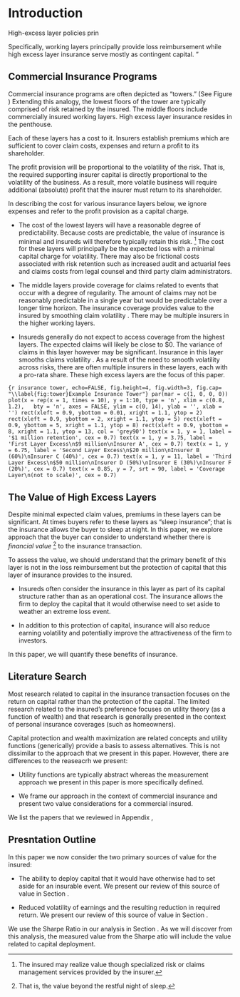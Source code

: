 # Introduction

High-excess layer policies prin


Specifically, working layers principally provide loss reimbursement while high excess layer insurance serve mostly as contingent capital.   "

## Commercial Insurance Programs 

Commercial insurance programs are often depicted as "towers." (See Figure \ref{fig:tower}) Extending this analogy, the lowest floors of the tower are typically comprised of risk retained by the insured. The middle floors include commercially insured working layers.  High excess layer insurance resides in the penthouse. 

Each of these layers has a cost to it. Insurers establish premiums which are sufficient to cover claim costs, expenses and return a profit to its shareholder. 

The profit provision will be proportional to the volatility of the risk. That is, the required supporting insurer capital is directly proportional to the volatility of the business. As a result, more volatile business will require additional (absolute) profit that the insurer must return to its shareholder. 

In describing the cost for various insurance layers below, we ignore expenses and refer to the profit provision as a capital charge. 

*   The cost of the lowest layers will have a reasonable degree of predictability. Because costs are predictable, the value of insurance is minimal and insureds will therefore typically retain this risk. ^[The insured may realize value though specialized risk or claims management services provided by the insurer.] The cost for these layers will principally be the expected loss with a minimal capital charge for volatility. There may also be frictional costs associated with risk retention such as increased audit and actuarial fees and claims costs from legal counsel and third party claim administrators.

*   The middle layers provide coverage for claims related to events that occur with a degree of regularity. The amount of claims may not be reasonably predictable in a single year but would be predictable over a longer time horizon. The insurance coverage provides value to the insured by smoothing claim volatility \emph{over time}. There may be multiple insurers in the higher working layers.

*   Insureds generally do not expect to access coverage from the highest layers. The expected claims will likely be close to $0. The variance of claims in this layer however may be significant.  Insurance in this layer smooths claims volatility \emph{over risks and time}. As a result of the need to smooth volatility across risks, there are often multiple insurers in these layers, each with a pro-rata share. These high excess layers are the focus of this paper.

```{r insurance tower, echo=FALSE, fig.height=4, fig.width=3, fig.cap= "\\label{fig:tower}Example Insurance Tower"}
par(mar = c(1, 0, 0, 0))
plot(x = rep(x = 1, times = 10), y = 1:10, type = 'n', xlim = c(0.8, 1.2),
  bty = 'n', axes = FALSE, ylim = c(0, 14), ylab = '', xlab = '')
rect(xleft = 0.9, ybottom = 0.01, xright = 1.1, ytop = 2)
rect(xleft = 0.9, ybottom = 2, xright = 1.1, ytop = 5)
rect(xleft = 0.9, ybottom = 5, xright = 1.1, ytop = 8)
rect(xleft = 0.9, ybottom = 8, xright = 1.1, ytop = 13, col = 'grey90')
text(x = 1, y = 1, label = '$1 million retention', cex = 0.7)
text(x = 1, y = 3.75, label = 'First Layer Excess\n$9 million\nInsurer A', cex = 0.7)
text(x = 1, y = 6.75, label = 'Second Layer Excess\n$20 million\nInsurer B (60%)\nInsurer C (40%)', cex = 0.7)
text(x = 1, y = 11, label = 'Third Layer Excess\n$50 million\nInsurer D (50%)\nInsurer E (30%)\nInsurer F (20%)', cex = 0.7)
text(x = 0.85, y = 7, srt = 90, label = 'Coverage Layer\n(not to scale)', cex = 0.7)
```

## The Value of High Excess Layers

Despite minimal expected claim values, premiums in these layers can be significant. At times buyers refer to these layers as "sleep insurance"; that is the insurance allows the buyer to sleep at night. In this paper, we explore approach that the buyer can consider to understand whether there is *financial value* ^[That is, the value beyond the restful night of sleep.] to the insurance transaction. 

To assess the value, we should understand that the primary benefit of this layer is not in the loss reimbursement but the protection of capital that this layer of insurance provides to the insured. 

* Insureds often consider the insurance in this layer as part of its capital structure rather than as an operational cost.  The insurance allows the firm to deploy the capital that it would otherwise need to set aside to weather an extreme loss event.

* In addition to this protection of capital, insurance will also reduce earning volatility and potentially improve the attractiveness of the firm to investors. 

In this paper, we will quantify these benefits of insurance.

## Literature Search

Most research related to capital in the insurance transaction focuses on the \emph{insurer's} return on capital rather than the protection of the \emph{insured's} capital. The limited research related to the insured's preference focuses on utility theory (as a function of wealth) and that research is generally presented in the context of personal insurance coverages (such as homeowners). 

Capital protection and wealth maximization are related concepts and utility functions (generically) provide a basis to assess alternatives. This is not dissimilar to the approach that we present in this paper. However, there are differences to the reaseacrh we present:

* Utility functions are typically abstract whereas the measurement approach we present in this paper is more specifically defined. 

* We frame our approach in the context of commercial insurance and present two value considerations for a commercial insured. 

We list the papers that we reviewed in Appendix \ref{literature-review},

## Presntation Outline

In this paper we now consider the two primary sources of value for the insured:

-   The ability to deploy capital that it would have otherwise had to set aside for an insurable event. We present our review of this source of value in Section \ref{capital-deployment}.

- Reduced volatility of earnings and the resulting reduction in required return. We present our review of this source of value in Section \ref{risk-adjustment-to-required-return}.

We use the Sharpe Ratio in our analysis in Section \ref{risk-adjustment-to-required-return}. As we will discover from this analysis, the measured value from the Sharpe atio will include the value related to capital deployment.

